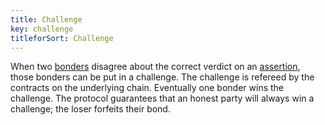 ```yaml
---
title: Challenge
key: challenge
titleforSort: Challenge
---
```


When two [bonders](/intro/glossary#bonder) disagree about the correct verdict on an [assertion](/intro/glossary#assertion), those bonders can be put in a
challenge. The challenge is refereed by the contracts on the underlying chain. Eventually one bonder wins the challenge. The protocol guarantees that an honest
party will always win a challenge; the loser forfeits their bond.
